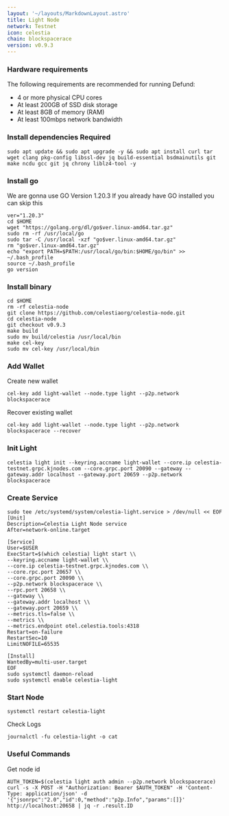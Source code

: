 ```yaml
---
layout: '~/layouts/MarkdownLayout.astro'
title: Light Node
network: Testnet
icon: celestia
chain: blockspacerace
version: v0.9.3
---
```


### Hardware requirements

The following requirements are recommended for running Defund:

- 4 or more physical CPU cores
- At least 200GB of SSD disk storage
- At least 8GB of memory (RAM)
- At least 100mbps network bandwidth


### Install dependencies Required

```
sudo apt update && sudo apt upgrade -y && sudo apt install curl tar wget clang pkg-config libssl-dev jq build-essential bsdmainutils git make ncdu gcc git jq chrony liblz4-tool -y
```

### Install go

We are gonna use GO Version 1.20.3
If you already have GO installed you can skip this 

```
ver="1.20.3"
cd $HOME
wget "https://golang.org/dl/go$ver.linux-amd64.tar.gz"
sudo rm -rf /usr/local/go
sudo tar -C /usr/local -xzf "go$ver.linux-amd64.tar.gz"
rm "go$ver.linux-amd64.tar.gz"
echo "export PATH=$PATH:/usr/local/go/bin:$HOME/go/bin" >> ~/.bash_profile
source ~/.bash_profile
go version
```

### Install binary

```
cd $HOME 
rm -rf celestia-node 
git clone https://github.com/celestiaorg/celestia-node.git 
cd celestia-node
git checkout v0.9.3
make build
sudo mv build/celestia /usr/local/bin
make cel-key
sudo mv cel-key /usr/local/bin
```

### Add Wallet

Create new wallet

```
cel-key add light-wallet --node.type light --p2p.network blockspacerace
```

Recover existing wallet

```
cel-key add light-wallet --node.type light --p2p.network blockspacerace --recover
```

### Init Light

```
celestia light init --keyring.accname light-wallet --core.ip celestia-testnet.grpc.kjnodes.com --core.grpc.port 20090 --gateway --gateway.addr localhost --gateway.port 20659 --p2p.network blockspacerace
  ```

### Create Service
```
sudo tee /etc/systemd/system/celestia-light.service > /dev/null << EOF
[Unit]
Description=Celestia Light Node service
After=network-online.target

[Service]
User=$USER
ExecStart=$(which celestia) light start \\
--keyring.accname light-wallet \\
--core.ip celestia-testnet.grpc.kjnodes.com \\
--core.rpc.port 20657 \\
--core.grpc.port 20090 \\
--p2p.network blockspacerace \\
--rpc.port 20658 \\
--gateway \\
--gateway.addr localhost \\
--gateway.port 20659 \\
--metrics.tls=false \\
--metrics \\
--metrics.endpoint otel.celestia.tools:4318 
Restart=on-failure
RestartSec=10
LimitNOFILE=65535

[Install]
WantedBy=multi-user.target
EOF
sudo systemctl daemon-reload
sudo systemctl enable celestia-light
```

### Start Node

```
systemctl restart celestia-light
```

Check Logs 
```
journalctl -fu celestia-light -o cat
```

### Useful Commands

Get node id
```
AUTH_TOKEN=$(celestia light auth admin --p2p.network blockspacerace)
curl -s -X POST -H "Authorization: Bearer $AUTH_TOKEN" -H 'Content-Type: application/json' -d '{"jsonrpc":"2.0","id":0,"method":"p2p.Info","params":[]}' http://localhost:20658 | jq -r .result.ID
```